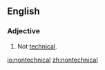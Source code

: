 ==English==

===Adjective===
{{en-adj|-}}

# Not [[technical]].

[[io:nontechnical]]
[[zh:nontechnical]]
